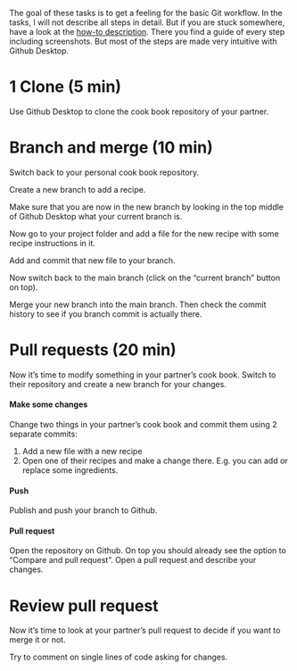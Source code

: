 The goal of these tasks is to get a feeling for the basic Git workflow.
In the tasks, I will not describe all steps in detail. But if you are stuck 
somewhere, have a look at the [how-to description](../how-tos/git_workflow_gh_desktop.qmd). There you find a guide of every step including screenshots. 
But most of the steps are made very intuitive with Github Desktop.

:::{.panel-tabset}

# 1 Clone (5 min)

Use Github Desktop to clone the cook book repository of your partner.

# Branch and merge (10 min)

Switch back to your personal cook book repository.

Create a new branch to add a recipe.

Make sure that you are now in the new branch by looking in the top middle of 
Github Desktop what your current branch is.

Now go to your project folder and add a file for the new recipe with some 
recipe instructions in it.

Add and commit that new file to your branch. 

Now switch back to the main branch (click on the "current branch" button on top).

Merge your new branch into the main branch. Then check the commit history to see
if you branch commit is actually there.

# Pull requests (20 min)

Now it's time to modify something in your partner's cook book. Switch to their 
repository and create a new branch for your changes. 

#### Make some changes

Change two things in your partner's cook book and commit them using 2 separate commits:

1) Add a new file with a new recipe
2) Open one of their recipes and make a change there. E.g. you can add or replace some ingredients.

#### Push

Publish and push your branch to Github.

#### Pull request

Open the repository on Github. On top you should already see the option to
"Compare and pull request". Open a pull request and describe your changes.

# Review pull request

Now it's time to look at your partner's pull request to decide if you want to
merge it or not.

Try to comment on single lines of code asking for changes.

:::